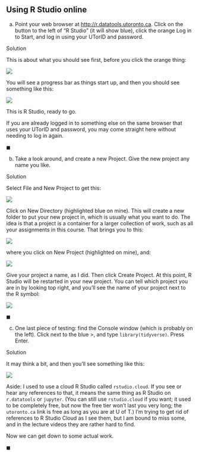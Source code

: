 ## Using R Studio online

(a) Point your web browser at <http://r.datatools.utoronto.ca>. Click on the button to the left of "R Studio" (it will show blue), click the orange Log in to Start, and log in using your UTorID and password.

Solution

This is about what you should see first, before you click the orange thing:

![](Screenshot_2021-08-27_14-54-52.png)

You will see a progress bar as things start up, and then you should see something like this:

![](Screenshot_2023-05-16_12-12-45.png)

This is R Studio, ready to go.

If you are already logged in to something else on the same browser that uses your UTorID and password, you may come straight here without needing to log in again.

$\blacksquare$

(b) Take a look around, and create a new Project. Give the new project any name you like.

Solution

Select File and New Project to get this:

![](Screenshot_2021-08-27_15-39-02.png)

Click on New Directory (highlighted blue on mine). This will create a new folder to put your new project in, which is usually what you want to do. The idea is that a project is a container for a larger collection of work, such as all your assignments in this course. That brings you to this:

![](Screenshot_2021-08-27_15-43-04.png)

where you click on New Project (highlighted on mine), and:

![](Screenshot_2021-08-27_15-44-58.png)

Give your project a name, as I did. Then click Create Project. At this point, R Studio will be restarted in your new project. You can tell which project you are in by looking top right, and you'll see the name of your project next to the R symbol:

![](Screenshot_2021-08-27_16-00-36.png)

$\blacksquare$

(c) One last piece of testing: find the Console window (which is probably on the left). Click next to the blue \>, and type `library(tidyverse)`. Press Enter.

Solution

It may think a bit, and then you'll see something like this:

![](Screenshot_2022-08-30_16-07-40.png)

Aside: I used to use a cloud R Studio called `rstudio.cloud`. If you see or hear any references to that, it means the same thing as R Studio on `r.datatools` or `jupyter`. (You can still use `rstudio.cloud` if you want; it used to be completely free, but now the free tier won't last you very long; the `utoronto.ca` link is free as long as you are at U of T.) I'm trying to get rid of references to R Studio Cloud as I see them, but I am bound to miss some, and in the lecture videos they are rather hard to find.

Now we can get down to some actual work.

$\blacksquare$
